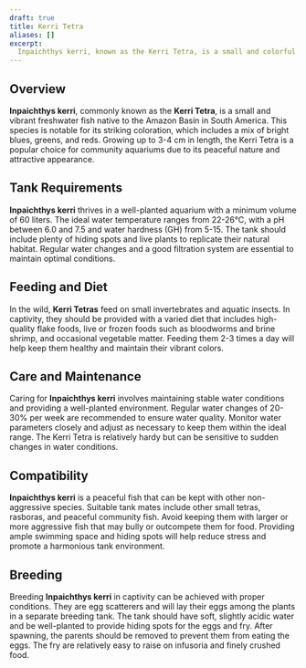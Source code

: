 ```yaml
---
draft: true
title: Kerri Tetra
aliases: []
excerpt:
  Inpaichthys kerri, known as the Kerri Tetra, is a small and colorful freshwater fish native to the Amazon Basin.
---
```


## Overview

**Inpaichthys kerri**, commonly known as the **Kerri Tetra**, is a small and vibrant freshwater fish native to the
Amazon Basin in South America. This species is notable for its striking coloration, which includes a mix of bright
blues, greens, and reds. Growing up to 3-4 cm in length, the Kerri Tetra is a popular choice for community aquariums due
to its peaceful nature and attractive appearance.

## Tank Requirements

**Inpaichthys kerri** thrives in a well-planted aquarium with a minimum volume of 60 liters. The ideal water temperature
ranges from 22-26°C, with a pH between 6.0 and 7.5 and water hardness (GH) from 5-15. The tank should include plenty of
hiding spots and live plants to replicate their natural habitat. Regular water changes and a good filtration system are
essential to maintain optimal conditions.

## Feeding and Diet

In the wild, **Kerri Tetras** feed on small invertebrates and aquatic insects. In captivity, they should be provided
with a varied diet that includes high-quality flake foods, live or frozen foods such as bloodworms and brine shrimp, and
occasional vegetable matter. Feeding them 2-3 times a day will help keep them healthy and maintain their vibrant colors.

## Care and Maintenance

Caring for **Inpaichthys kerri** involves maintaining stable water conditions and providing a well-planted environment.
Regular water changes of 20-30% per week are recommended to ensure water quality. Monitor water parameters closely and
adjust as necessary to keep them within the ideal range. The Kerri Tetra is relatively hardy but can be sensitive to
sudden changes in water conditions.

## Compatibility

**Inpaichthys kerri** is a peaceful fish that can be kept with other non-aggressive species. Suitable tank mates include
other small tetras, rasboras, and peaceful community fish. Avoid keeping them with larger or more aggressive fish that
may bully or outcompete them for food. Providing ample swimming space and hiding spots will help reduce stress and
promote a harmonious tank environment.

## Breeding

Breeding **Inpaichthys kerri** in captivity can be achieved with proper conditions. They are egg scatterers and will lay
their eggs among the plants in a separate breeding tank. The tank should have soft, slightly acidic water and be
well-planted to provide hiding spots for the eggs and fry. After spawning, the parents should be removed to prevent them
from eating the eggs. The fry are relatively easy to raise on infusoria and finely crushed food.
